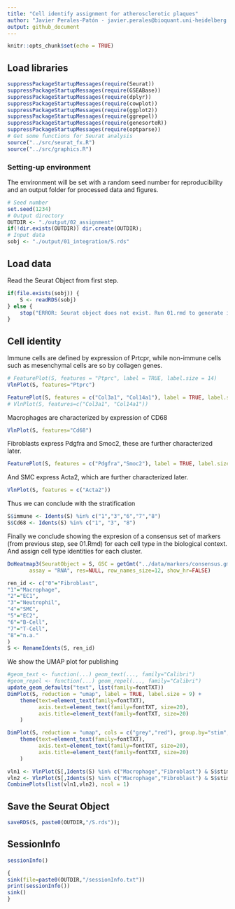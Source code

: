```yaml
---
title: "Cell identify assignment for atherosclerotic plaques"
author: "Javier Perales-Patón - javier.perales@bioquant.uni-heidelberg.de"
output: github_document
---
```


```r
knitr::opts_chunk$set(echo = TRUE)
```

## Load libraries
```r
suppressPackageStartupMessages(require(Seurat))
suppressPackageStartupMessages(require(GSEABase))
suppressPackageStartupMessages(require(dplyr))
suppressPackageStartupMessages(require(cowplot))
suppressPackageStartupMessages(require(ggplot2))
suppressPackageStartupMessages(require(ggrepel))
suppressPackageStartupMessages(require(genesorteR))
suppressPackageStartupMessages(require(optparse))
# Get some functions for Seurat analysis
source("../src/seurat_fx.R")
source("../src/graphics.R")
```
### Setting-up environment
The environment will be set with a random seed number for reproducibility and an output folder
for processed data and figures.

```r
# Seed number
set.seed(1234)
# Output directory
OUTDIR <- "./output/02_assignment"
if(!dir.exists(OUTDIR)) dir.create(OUTDIR);
# Input data
sobj <- "./output/01_integration/S.rds"
```


## Load data
Read the Seurat Object from first step.
```r
if(file.exists(sobj)) {
	S <- readRDS(sobj)
} else {
	stop("ERROR: Seurat object does not exist. Run 01.rmd to generate it.")
}
```

## Cell identity
Immune cells are defined by expression of Prtcpr, 
while non-immune cells such as mesenchymal cells are so by collagen genes.

```r
# FeaturePlot(S, features = "Ptprc", label = TRUE, label.size = 14)
VlnPlot(S, features="Ptprc")
```
```r
FeaturePlot(S, features = c("Col3a1", "Col14a1"), label = TRUE, label.size = 14)
# VlnPlot(S, features=c("Col3a1", "Col14a1"))
```

Macrophages are characterized by expression of CD68

```r
VlnPlot(S, features="Cd68")
```
Fibroblasts express Pdgfra and Smoc2, these are further characterized later.
```r
FeaturePlot(S, features = c("Pdgfra","Smoc2"), label = TRUE, label.size = 14)
```

And SMC express Acta2, which are further characterized later.
```r
VlnPlot(S, features = c("Acta2"))
```

Thus we can conclude with the stratification
```r
S$immune <- Idents(S) %in% c("1","3","6","7","8")
S$Cd68 <- Idents(S) %in% c("1", "3", "8")
```

Finally we conclude showing the expresion of a consensus set of markers (from previous step, see 01.Rmd) 
for each cell type in the biological context. And assign cell type identities for each cluster.

```r
DoHeatmap3(SeuratObject = S, GSC = getGmt("../data/markers/consensus.gmt"), 
	   assay = "RNA", res=NULL, row_names_size=12, show_hr=FALSE)
```


```r
ren_id <- c("0"="Fibroblast",
"1"="Macrophage",
"2"="EC1",
"3"="Neutrophil",
"4"="SMC",
"5"="EC2",
"6"="B-Cell",
"7"="T-Cell",
"8"="n.a."
)
S <- RenameIdents(S, ren_id)
```

We show the UMAP plot for publishing
```r
#geom_text <- function(...) geom_text(..., family="Calibri")
#geom_repel <- function(...) geom_repel(..., family="Calibri")
update_geom_defaults("text", list(family=fontTXT))
DimPlot(S, reduction = "umap", label = TRUE, label.size = 9) + 
	theme(text=element_text(family=fontTXT),
	      axis.text=element_text(family=fontTXT, size=20),
	      axis.title=element_text(family=fontTXT, size=20)
	)
```

```r
DimPlot(S, reduction = "umap", cols = c("grey","red"), group.by="stim", label = FALSE) + 
	theme(text=element_text(family=fontTXT),
	      axis.text=element_text(family=fontTXT, size=20),
	      axis.title=element_text(family=fontTXT, size=20)
	)
```

```r
vln1 <- VlnPlot(S[,Idents(S) %in% c("Macrophage","Fibroblast") & S$stim=="PHD2cKO"], feature="Egln1") 
vln2 <- VlnPlot(S[,Idents(S) %in% c("Macrophage","Fibroblast") & S$stim=="WT"], feature="Egln1") 
CombinePlots(list(vln1,vln2), ncol = 1)
```

## Save the Seurat Object
```r
saveRDS(S, paste0(OUTDIR,"/S.rds"));
```

## SessionInfo
```r
sessionInfo()

{                                                                                                                                                                                                           
sink(file=paste0(OUTDIR,"/sessionInfo.txt"))
print(sessionInfo())
sink()
}
```





